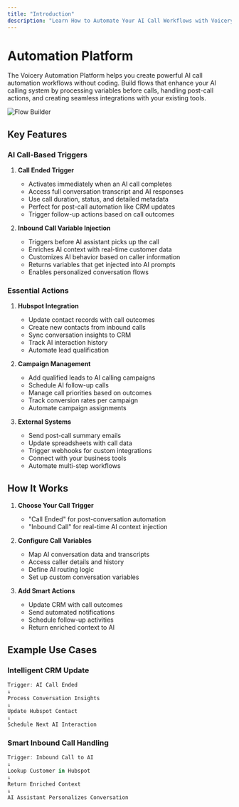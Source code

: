 ```yaml
---
title: "Introduction"
description: "Learn How to Automate Your AI Call Workflows with Voicery"
---
```


# Automation Platform

The Voicery Automation Platform helps you create powerful AI call automation workflows without coding. Build flows that enhance your AI calling system by processing variables before calls, handling post-call actions, and creating seamless integrations with your existing tools.

![Flow Builder](/resources/visual-builder.gif)

## Key Features

### AI Call-Based Triggers

1. **Call Ended Trigger**

   - Activates immediately when an AI call completes
   - Access full conversation transcript and AI responses
   - Use call duration, status, and detailed metadata
   - Perfect for post-call automation like CRM updates
   - Trigger follow-up actions based on call outcomes

2. **Inbound Call Variable Injection**
   - Triggers before AI assistant picks up the call
   - Enriches AI context with real-time customer data
   - Customizes AI behavior based on caller information
   - Returns variables that get injected into AI prompts
   - Enables personalized conversation flows

### Essential Actions

1. **Hubspot Integration**

   - Update contact records with call outcomes
   - Create new contacts from inbound calls
   - Sync conversation insights to CRM
   - Track AI interaction history
   - Automate lead qualification

2. **Campaign Management**

   - Add qualified leads to AI calling campaigns
   - Schedule AI follow-up calls
   - Manage call priorities based on outcomes
   - Track conversion rates per campaign
   - Automate campaign assignments

3. **External Systems**
   - Send post-call summary emails
   - Update spreadsheets with call data
   - Trigger webhooks for custom integrations
   - Connect with your business tools
   - Automate multi-step workflows

## How It Works

1. **Choose Your Call Trigger**

   - "Call Ended" for post-conversation automation
   - "Inbound Call" for real-time AI context injection

2. **Configure Call Variables**

   - Map AI conversation data and transcripts
   - Access caller details and history
   - Define AI routing logic
   - Set up custom conversation variables

3. **Add Smart Actions**
   - Update CRM with call outcomes
   - Send automated notifications
   - Schedule follow-up activities
   - Return enriched context to AI

## Example Use Cases

### Intelligent CRM Update

```javascript
Trigger: AI Call Ended
↓
Process Conversation Insights
↓
Update Hubspot Contact
↓
Schedule Next AI Interaction
```

### Smart Inbound Call Handling

```javascript
Trigger: Inbound Call to AI
↓
Lookup Customer in Hubspot
↓
Return Enriched Context
↓
AI Assistant Personalizes Conversation
```
